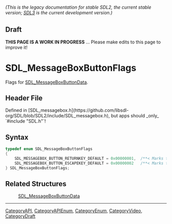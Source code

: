 ====== (This is the legacy documentation for stable SDL2, the current stable version; [https://wiki.libsdl.org/SDL3/ SDL3] is the current development version.) ======

== Draft ==

'''THIS PAGE IS A WORK IN PROGRESS''' ... Please make edits to this page to improve it!


<!-- #*^*^*^*^*See https://wiki.libsdl.org/SGEnumerations for details on editing this page*^*^*^*^* -->
= SDL_MessageBoxButtonFlags =

Flags for [[SDL_MessageBoxButtonData]].

== Header File ==

Defined in [SDL_messagebox.h](https://github.com/libsdl-org/SDL/blob/SDL2/include/SDL_messagebox.h), but apps should _only_ `#include "SDL.h"`!

== Syntax ==

<syntaxhighlight lang='c'>
typedef enum SDL_MessageBoxButtonFlags
{
    SDL_MESSAGEBOX_BUTTON_RETURNKEY_DEFAULT = 0x00000001,  /**< Marks the default button when return is hit */
    SDL_MESSAGEBOX_BUTTON_ESCAPEKEY_DEFAULT = 0x00000002   /**< Marks the default button when escape is hit */
} SDL_MessageBoxButtonFlags;</syntaxhighlight>

== Related Structures ==

:[[SDL_MessageBoxButtonData]] 

----
[[CategoryAPI]], [[CategoryAPIEnum]], [[CategoryEnum]], [[CategoryVideo]], [[CategoryDraft]]


